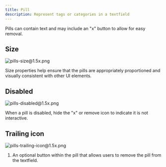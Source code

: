 ```yaml
---
title: Pill
description: Represent tags or categories in a textfield
---
```


Pills can contain text and may include an "x" button to allow for easy removal.

## Size

![pills-size@1.5x.png](/design/pills-size1.5x.png)

Size properties help ensure that the pills are appropriately proportioned and visually consistent with other UI elements.

## Disabled

![pills-disabled@1.5x.png](/design/pills-disabled1.5x.png)

When a pill is disabled, hide the "x" or remove icon to indicate it is not interactive.

## Trailing icon

![pills-trailing-icon@1.5x.png](/design/pills-trailing-icon1.5x.png)

1. An optional button within the pill that allows users to remove the pill from the textfield.
